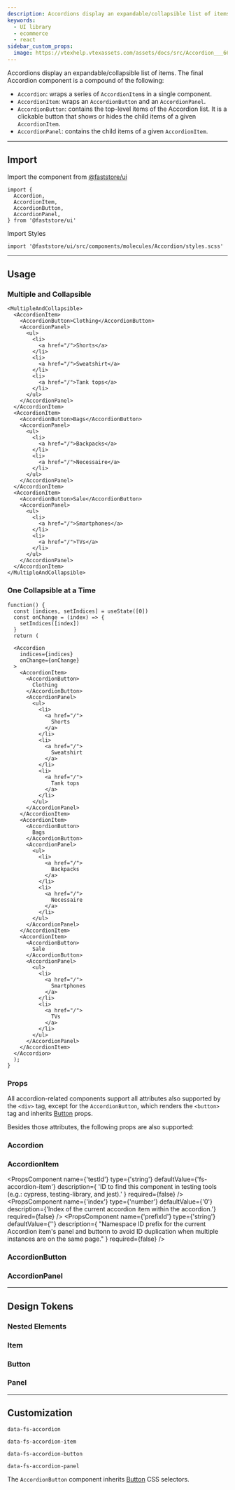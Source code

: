 ```yaml
---
description: Accordions display an expandable/collapsible list of items.
keywords:
  - UI library
  - ecommerce
  - react
sidebar_custom_props:
  image: https://vtexhelp.vtexassets.com/assets/docs/src/Accordion___66012e5367e86c5b4422ff8d6974b8cd.png
---
```



Accordions display an expandable/collapsible list of items. The final Accordion component is a compound of the following:

- `Accordion`: wraps a series of `AccordionItem`s in a single component.
- `AccordionItem`: wraps an `AccordionButton` and an `AccordionPanel`.
- `AccordionButton`: contains the top-level items of the Accordion list. It is a clickable button that shows or hides the child items of a given `AccordionItem`.
- `AccordionPanel`: contains the child items of a given `AccordionItem`.

---

## Import

Import the component from <a href="https://www.faststore.dev/reference/ui/get-started-faststore-ui">@faststore/ui</a>

```tsx
import {
  Accordion,
  AccordionItem,
  AccordionButton,
  AccordionPanel,
} from '@faststore/ui'
```

Import Styles

```tsx
import '@faststore/ui/src/components/molecules/Accordion/styles.scss'
```

---

## Usage

### Multiple and Collapsible

```tsx live
<MultipleAndCollapsible>
  <AccordionItem>
    <AccordionButton>Clothing</AccordionButton>
    <AccordionPanel>
      <ul>
        <li>
          <a href="/">Shorts</a>
        </li>
        <li>
          <a href="/">Sweatshirt</a>
        </li>
        <li>
          <a href="/">Tank tops</a>
        </li>
      </ul>
    </AccordionPanel>
  </AccordionItem>
  <AccordionItem>
    <AccordionButton>Bags</AccordionButton>
    <AccordionPanel>
      <ul>
        <li>
          <a href="/">Backpacks</a>
        </li>
        <li>
          <a href="/">Necessaire</a>
        </li>
      </ul>
    </AccordionPanel>
  </AccordionItem>
  <AccordionItem>
    <AccordionButton>Sale</AccordionButton>
    <AccordionPanel>
      <ul>
        <li>
          <a href="/">Smartphones</a>
        </li>
        <li>
          <a href="/">TVs</a>
        </li>
      </ul>
    </AccordionPanel>
  </AccordionItem>
</MultipleAndCollapsible>
```

### One Collapsible at a Time

```tsx live
function() {
  const [indices, setIndices] = useState([0])
  const onChange = (index) => {
    setIndices([index])
  }
  return (

  <Accordion
    indices={indices}
    onChange={onChange}
  >
    <AccordionItem>
      <AccordionButton>
        Clothing
      </AccordionButton>
      <AccordionPanel>
        <ul>
          <li>
            <a href="/">
              Shorts
            </a>
          </li>
          <li>
            <a href="/">
              Sweatshirt
            </a>
          </li>
          <li>
            <a href="/">
              Tank tops
            </a>
          </li>
        </ul>
      </AccordionPanel>
    </AccordionItem>
    <AccordionItem>
      <AccordionButton>
        Bags
      </AccordionButton>
      <AccordionPanel>
        <ul>
          <li>
            <a href="/">
              Backpacks
            </a>
          </li>
          <li>
            <a href="/">
              Necessaire
            </a>
          </li>
        </ul>
      </AccordionPanel>
    </AccordionItem>
    <AccordionItem>
      <AccordionButton>
        Sale
      </AccordionButton>
      <AccordionPanel>
        <ul>
          <li>
            <a href="/">
              Smartphones
            </a>
          </li>
          <li>
            <a href="/">
              TVs
            </a>
          </li>
        </ul>
      </AccordionPanel>
    </AccordionItem>
  </Accordion>
  );
}
```

### Props

All accordion-related components support all attributes also supported by the `<div>` tag, except for the `AccordionButton`, which renders the `<button>` tag and inherits [Button](/reference/ui/atoms/Button) props.

Besides those attributes, the following props are also supported:

### Accordion

<PropsSection name="Accordion" />

### AccordionItem

<PropsComponent
  name={'testId'}
  type={'string'}
  defaultValue={'fs-accordion-item'}
  description={
    'ID to find this component in testing tools (e.g.: cypress, testing-library, and jest).'
  }
  required={false}
/>
<PropsComponent
  name={'index'}
  type={'number'}
  defaultValue={'0'}
  description={'Index of the current accordion item within the accordion.'}
  required={false}
/>
<PropsComponent
  name={'prefixId'}
  type={'string'}
  defaultValue={''}
  description={
    "Namespace ID prefix for the current Accordion item's panel and buttonn to avoid ID duplication when multiple instances are on the same page."
  }
  required={false}
/>

### AccordionButton

<PropsSection name="AccordionButton" />

### AccordionPanel

<PropsSection name="AccordionPanel" />

---

## Design Tokens

### Nested Elements

### Item

<TokenTable>
  <TokenRow
    token="--fs-accordion-item-border-bottom-width"
    value="var(--fs-border-width)"
  />
  <TokenRow
    token="--fs-accordion-item-border-bottom-color"
    value="var(--fs-border-color-light)"
    isColor
  />
</TokenTable>

### Button

<TokenTable>
  <TokenRow
    token="--fs-accordion-button-padding"
    value="var(--fs-spacing-3) 0"
  />
  <TokenRow
    token="--fs-accordion-button-font-size"
    value="var(--fs-text-size-3)"
  />
  <TokenRow
    token="--fs-accordion-button-font-weight"
    value="var(--fs-text-weight-bold)"
  />
  <TokenRow token="--fs-accordion-button-line-height" value="1.2" />
  <TokenDivider />
  <TokenRow
    token="--fs-accordion-button-color"
    value="var(--fs-color-text)"
    isColor
  />
  <TokenRow token="--fs-accordion-button-bkg-color" value="transparent" />
</TokenTable>

### Panel

<TokenTable>
  <TokenRow
    token="--fs-accordion-panel-padding-bottom"
    value="var(--fs-spacing-4)"
  />
</TokenTable>

---

## Customization

`data-fs-accordion`

`data-fs-accordion-item`

`data-fs-accordion-button`

`data-fs-accordion-panel`

The `AccordionButton` component inherits [Button](/reference/ui/atoms/Button) CSS selectors.
